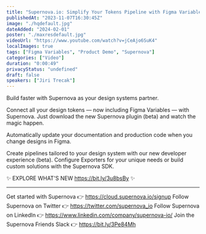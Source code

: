 ```yaml
---
title: "Supernova.io: Simplify Your Tokens Pipeline with Figma Variables & New Developer Experience"
publishedAt: "2023-11-07T16:30:45Z"
image: "./hqdefault.jpg"
dateAdded: "2024-02-01"
poster: "./maxresdefault.jpg"
videoUrl: "https://www.youtube.com/watch?v=jCeAjo6SuK4"
localImages: true
tags: ["Figma Variables", "Product Demo", "Supernova"]
categories: ["Video"]
duration: "0:00:49"
privacyStatus: "undefined"
draft: false
speakers: ["Jiri Trecak"]
---
```

Build faster with Supernova as your design systems partner. 

Connect all your design tokens — now including Figma Variables — with Supernova. Just download the new Supernova plugin (beta) and watch the magic happen.

Automatically update your documentation and production code when you change designs in Figma.

Create pipelines tailored to your design system with our new developer experience (beta). Configure Exporters for your unique needs or build custom solutions with the Supernova SDK.

✨ EXPLORE WHAT'S NEW https://bit.ly/3u8bsBy ✨

----------
Get started with Supernova 👉 https://cloud.supernova.io/signup
Follow Supernova on Twitter 👉  https://twitter.com/supernova_io
Follow Supernova on LinkedIn 👉 https://www.linkedin.com/company/supernova-io/
Join the Supernova Friends Slack 👉 https://bit.ly/3Pe84Mh
